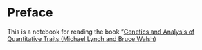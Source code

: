 # Preface

This is a notebook for reading the book "[Genetics and Analysis of Quantitative Traits (Michael Lynch and Bruce Walsh)](https://www.amazon.com/Genetics-Analysis-Quantitative-Traits-Michael/dp/0878934812)
